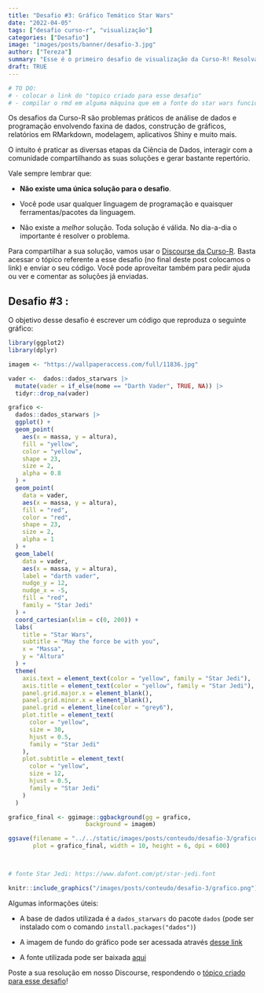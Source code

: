 ```yaml
---
title: "Desafio #3: Gráfico Temático Star Wars"
date: "2022-04-05"
tags: ["desafio curso-r", "visualização"]
categories: ["Desafio"]
image: "images/posts/banner/desafio-3.jpg"
author: ["Tereza"]
summary: "Esse é o primeiro desafio de visualização da Curso-R! Resolva-o e poste a sua solução em nosso Discourse!"
draft: TRUE
---
```


```r
# TO DO: 
# - colocar o link do "topico criado para esse desafio"
# - compilar o rmd em alguma máquina que em a fonte do star wars funcione
```


Os desafios da Curso-R são problemas práticos de análise de dados e programação envolvendo faxina de dados, construção de gráficos, relatórios em RMarkdown, modelagem, aplicativos Shiny e muito mais. 

O intuito é praticar as diversas etapas da Ciência de Dados, interagir com a comunidade compartilhando as suas soluções e gerar bastante repertório.

Vale sempre lembrar que:

- **Não existe uma única solução para o desafio**.

- Você pode usar qualquer linguagem de programação e quaisquer ferramentas/pacotes da linguagem.

- Não existe a *melhor* solução. Toda solução é válida. No dia-a-dia o importante é resolver o problema.

Para compartilhar a sua solução, vamos usar o [Discourse da Curso-R](https://discourse.curso-r.com/). Basta acessar o tópico referente a esse desafio (no final deste post colocamos o link) e enviar o seu código. Você pode aproveitar também para pedir ajuda ou ver e comentar as soluções já enviadas.

## Desafio #3 : 

O objetivo desse desafio é escrever um código que reproduza o seguinte gráfico:

```r
library(ggplot2)
library(dplyr)

imagem <- "https://wallpaperaccess.com/full/11836.jpg"

vader <-  dados::dados_starwars |>
  mutate(vader = if_else(nome == "Darth Vader", TRUE, NA)) |>
  tidyr::drop_na(vader)

grafico <-
  dados::dados_starwars |>
  ggplot() +
  geom_point(
    aes(x = massa, y = altura),
    fill = "yellow",
    color = "yellow",
    shape = 23,
    size = 2,
    alpha = 0.8
  ) +
  geom_point(
    data = vader,
    aes(x = massa, y = altura),
    fill = "red",
    color = "red",
    shape = 23,
    size = 2,
    alpha = 1
  ) +
  geom_label(
    data = vader,
    aes(x = massa, y = altura),
    label = "darth vader",
    nudge_y = 12,
    nudge_x = -5,
    fill = "red",
    family = "Star Jedi"
  ) +
  coord_cartesian(xlim = c(0, 200)) +
  labs(
    title = "Star Wars",
    subtitle = "May the force be with you",
    x = "Massa",
    y = "Altura"
  ) +
  theme(
    axis.text = element_text(color = "yellow", family = "Star Jedi"),
    axis.title = element_text(color = "yellow", family = "Star Jedi"),
    panel.grid.major.x = element_blank(),
    panel.grid.minor.x = element_blank(),
    panel.grid = element_line(color = "grey6"),
    plot.title = element_text(
      color = "yellow",
      size = 30,
      hjust = 0.5,
      family = "Star Jedi"
    ),
    plot.subtitle = element_text(
      color = "yellow",
      size = 12,
      hjust = 0.5,
      family = "Star Jedi"
    )
  )

grafico_final <- ggimage::ggbackground(gg = grafico,
                      background = imagem) 

ggsave(filename = "../../static/images/posts/conteudo/desafio-3/grafico.png",
       plot = grafico_final, width = 10, height = 6, dpi = 600)



# fonte Star Jedi: https://www.dafont.com/pt/star-jedi.font
```


```r
knitr::include_graphics("/images/posts/conteudo/desafio-3/grafico.png")
```


Algumas informações úteis:

- A base de dados utilizada é a `dados_starwars` do pacote `dados` (pode ser instalado com o comando `install.packages("dados")`)

- A imagem de fundo do gráfico pode ser acessada através [desse link]("https://wallpaperaccess.com/full/11836.jpg")

- A fonte utilizada pode ser baixada [aqui](https://www.dafont.com/pt/star-jedi.font)

Poste a sua resolução em nosso Discourse, respondendo o [tópico criado para esse desafio]()! 


